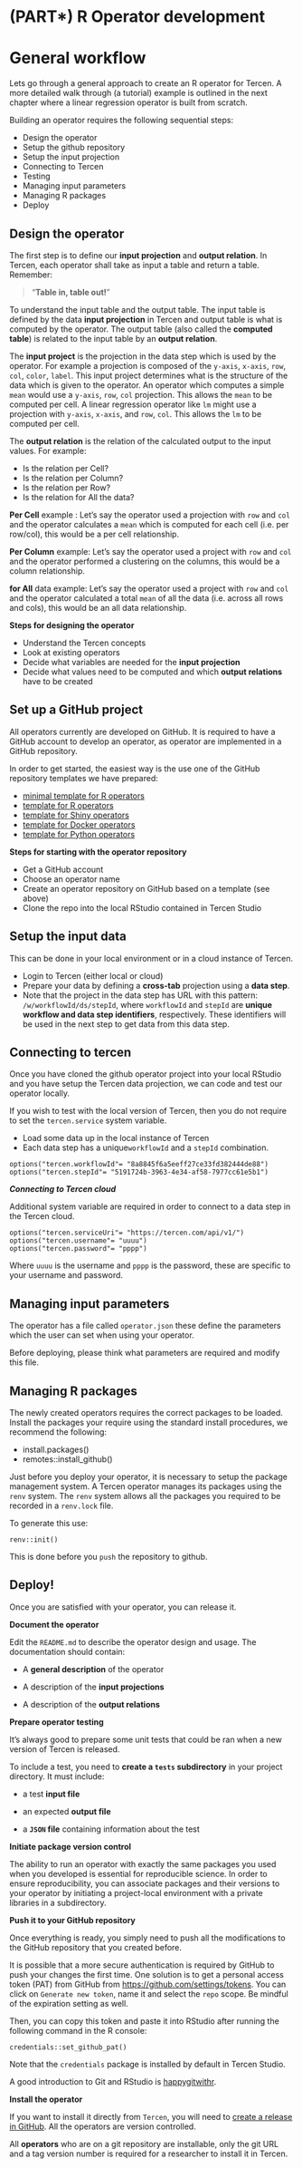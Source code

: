 # (PART\*) R Operator development {.unnumbered}

# General workflow

Lets go through a general approach to create an R operator for Tercen. 
A more detailed walk through (a tutorial) example is outlined in the next 
chapter where a linear regression operator is built from scratch.

Building an operator requires the following sequential steps: 

* Design the operator
* Setup the github repository
* Setup the input projection
* Connecting to Tercen
* Testing 
* Managing input parameters
* Managing R packages
* Deploy


## Design the operator {-}

The first step is to define our __input projection__ and __output relation__. 
In Tercen, each operator shall take as input a table and return a table. Remember:

> "__Table in, table out!__"

To understand the input table and the output table. The input table is defined 
by the data __input projection__ in Tercen and output table is what is computed 
by the operator. The output table (also called the __computed table__) is 
related to the input table by an __output relation__.  

The __input project__ is the projection in the data step which is used by 
the operator. For example a projection is composed of the `y-axis`, `x-axis`,
`row`, `col`, `color`, `label`. This input project determines what is the
structure of the data which is given to the operator. An operator which computes 
a simple `mean` would use a `y-axis`, `row`, `col` projection. This allows 
the `mean` to be computed per cell. A linear regression operator like `lm` might
use a projection with `y-axis`, `x-axis`, and `row`, `col`. This allows the `lm` 
to be computed per cell. 


The __output relation__ is the relation of the calculated output to the 
input values. For example:

* Is the relation per Cell?
* Is the relation per Column?
* Is the relation per Row? 
* Is the relation for All the data?

__Per Cell__ example : Let's say the operator used a projection with `row` and `col` and the operator calculates a `mean` which is computed for each cell (i.e. per row/col), this would be a per cell relationship.

__Per Column__ example: Let's say the operator used a project with `row` and `col` and the operator performed a clustering on the columns, this would be a column relationship.

__for All__ data example: Let's say the operator used a project with `row` and `col` and the operator calculated a total `mean` of all the data (i.e. across all rows and cols), this would be an all data relationship.

**Steps for designing the operator**

* Understand the Tercen concepts
* Look at existing operators
* Decide what variables are needed for the __input projection__
* Decide what values need to be computed and which __output relations__ have to be created


## Set up a GitHub project {-}

All operators currently are developed on GitHub. It is required to have a 
GitHub account to develop an operator, as operator are implemented in a 
GitHub repository.

In order to get started, the easiest way is the use one of the GitHub repository
templates we have prepared:

* [minimal template for R operators](https://github.com/tercen/template_R_operator_lite)
* [template for R operators](https://github.com/tercen/template_R_operator)
* [template for Shiny operators](https://github.com/tercen/template_shiny_operator)
* [template for Docker operators](https://github.com/tercen/simple_docker_operator)
* [template for Python operators](https://github.com/tercen/template_python_operator)

**Steps for starting with the operator repository**

* Get a GitHub account
* Choose an operator name
* Create an operator repository on GitHub based on a template (see above)
* Clone the repo into the local RStudio contained in Tercen Studio

## Setup the input data {-}

This can be done in your local environment or in a cloud instance of Tercen.

* Login to Tercen (either local or cloud)
* Prepare your data by defining a __cross-tab__ projection using a __data step__.
* Note that the project in the data step has URL with this pattern: `/w/workflowId/ds/stepId`, where `workflowId` and `stepId` are __unique workflow and data step identifiers__, respectively. These identifiers will be used in the next step to get data from this data step.

## Connecting to tercen {-}

Once you have cloned the github operator project into your local RStudio and you 
have setup the Tercen data projection, we can code and test our operator locally.

If you wish to test with the local version of Tercen, then you do not require 
to set the `tercen.service` system variable. 

* Load some data up in the local instance of Tercen
* Each data step has a unique`workflowId` and a `stepId` combination.

```
options("tercen.workflowId"= "8a8845f6a5eeff27ce33fd382444de88")
options("tercen.stepId"= "5191724b-3963-4e34-af58-7977cc61e5b1")
```

___Connecting to Tercen cloud___

Additional system variable are required in order to connect to a data step in 
the Tercen cloud.

```
options("tercen.serviceUri"= "https://tercen.com/api/v1/")
options("tercen.username"= "uuuu")
options("tercen.password"= "pppp")
```

Where `uuuu` is the username and `pppp` is the password, these are specific 
to your username and password.


## Managing input parameters {-}

The operator has a file called `operator.json` these define the parameters which
the user can set when using your operator.

Before deploying, please think what parameters are required and modify this file.

## Managing R packages {-}

The newly created operators requires the correct packages to be loaded.
Install the packages your require using the standard install procedures, we
recommend the following:

* install.packages()
* remotes::install_github()

Just before you deploy your operator, it is necessary to setup the package 
management system. A Tercen operator manages its packages using the `renv` system.
The `renv` system allows all the packages you required to be recorded 
in a `renv.lock` file.


To generate this use:

```
renv::init() 
```

This is done before you `push` the repository to github.

## Deploy! {-}

Once you are satisfied with your operator, you can release it.

**Document the operator**

Edit the `README.md` to describe the operator design and usage. The documentation should contain:

* A __general description__ of the operator

* A description of the __input projections__

* A description of the __output relations__

**Prepare operator testing**

It's always good to prepare some unit tests that could be ran when a new version of Tercen is released.

To include a test, you need to __create a `tests` subdirectory__ in your project directory. It must include:

* a test __input file__

* an expected __output file__

* a __`JSON` file__ containing information about the test

**Initiate package version control**

The ability to run an operator with exactly the same packages you used when you developed is essential for reproducible science. In order to ensure reproducibility, you can associate packages and their versions to your operator by initiating a project-local environment with a private libraries in a subdirectory.

**Push it to your GitHub repository**

Once everything is ready, you simply need to push all the modifications to the GitHub repository that you created before.

It is possible that a more secure authentication is required by GitHub
to push your changes the first time. One solution is to get a personal access token
(PAT) from GitHub from [https://github.com/settings/tokens](https://github.com/settings/tokens).
You can click on `Generate new token`, name it and select the `repo` scope. Be
mindful of the expiration setting as well.

Then, you can copy this token and paste it into RStudio after running the following
command in the R console:

```
credentials::set_github_pat()
```

Note that the `credentials` package is installed by default in Tercen Studio.

A good introduction to Git and RStudio is [happygitwithr](https://happygitwithr.com/index.html).


**Install the operator**

If you want to install it directly from `Tercen`, you will need to 
[create a release in GitHub](https://help.github.com/en/github/administering-a-repository/managing-releases-in-a-repository). All the operators are version controlled.

All __operators__ who are on a git repository are installable, 
only the git URL and a tag version number is required for a researcher to
install it in Tercen.
